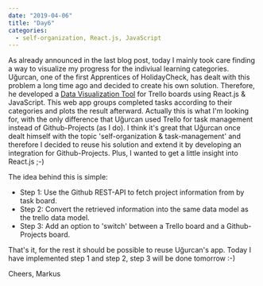 ---
date: "2019-04-06"
title: "Day6"
categories:
  - self-organization, React.js, JavaScript
---


As already announced in the last blog post, today I mainly took care finding a way to visualize my progress for the indiviual learning categories.
Uğurcan, one of the first Apprentices of HolidayCheck, has dealt with this problem a long time ago and decided to create his own solution.
Therefore, he developed a [Data Visualization Tool](https://github.com/SengitU/trello-data-visualization) for Trello boards using React.js & JavaScript.
This web app groups completed tasks according to their categories and plots the result afterward.
Actually this is what I'm looking for, with the only difference that Uğurcan used Trello for task management instead of Github-Projects (as I do).
I think it's great that Uğurcan once dealt himself with the topic 'self-organization & task-management' and therefore I decided to reuse his solution and extend it
by developing an integration for Github-Projects. Plus, I wanted to get a little insight into React.js ;-)

The idea behind this is simple:
 - Step 1: Use the Github REST-API to fetch project information from by task board.
 - Step 2: Convert the retrieved information into the same data model as the trello data model.
 - Step 3: Add an option to 'switch' between a Trello board and a Github-Projects board.
 
That's it, for the rest it should be possible to reuse Uğurcan's app.
Today I have implemented step 1 and step 2, step 3 will be done tomorrow :-)

Cheers,
Markus